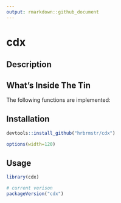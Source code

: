 ```yaml
---
output: rmarkdown::github_document
---
```


# cdx

## Description

## What's Inside The Tin

The following functions are implemented:

## Installation

```r
devtools::install_github("hrbrmstr/cdx")
```

```r
options(width=120)
```

## Usage

```r
library(cdx)

# current verison
packageVersion("cdx")

```

